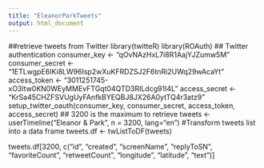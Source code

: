 ```yaml
---
title: "EleanorParkTweets"
output: html_document
---
```


##retrieve tweets from Twitter
library(twitteR)
library(ROAuth)
## Twitter authentication
consumer_key <- "qOvNAzHxL7i8R1AajYJZumw5M"
consumer_secret <- "1ETLwgpE6IKi8LW96Isp2wXuKFRDZSJ2F6tnRi2UWq29wAcaYt"
access_token <- "3011251745-xO3ltw0KN0WEyMMEvFTGqt04QTD3RILdcg91I4L"
access_secret <- "KrSa45CHZFSVUgUyFAnfkBYEQBJ8JX26A0ytTQ4r3atz9"
setup_twitter_oauth(consumer_key, consumer_secret, access_token,
access_secret)
## 3200 is the maximum to retrieve
tweets <- userTimeline("Eleanor & Park", n = 3200, lang="en")
#Transform tweets list into a data frame
tweets.df <- twListToDF(tweets)

tweets.df[3200, c("id", "created", "screenName", "replyToSN",
"favoriteCount", "retweetCount", "longitude", "latitude", "text")]